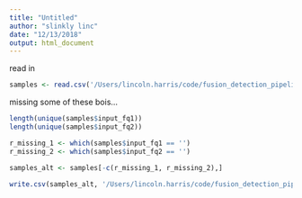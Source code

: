 ```yaml
---
title: "Untitled"
author: "slinkly linc"
date: "12/13/2018"
output: html_document
---
```


read in 
```r
samples <- read.csv('/Users/lincoln.harris/code/fusion_detection_pipeline/STAR_fus/12.10_run/samples.csv')
```

missing some of these bois...
```r
length(unique(samples$input_fq1))
length(unique(samples$input_fq2))
```

```r
r_missing_1 <- which(samples$input_fq1 == '')
r_missing_2 <- which(samples$input_fq2 == '')
```

```r
samples_alt <- samples[-c(r_missing_1, r_missing_2),]
```

```r
write.csv(samples_alt, '/Users/lincoln.harris/code/fusion_detection_pipeline/STAR_fus/12.10_run/samples_alt.cs', row.names = F, quote = F)
```

